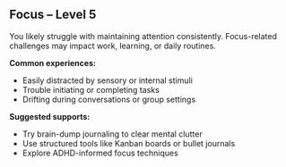 ## Focus – Level 5

You likely struggle with maintaining attention consistently. Focus-related challenges may impact work, learning, or daily routines.

**Common experiences:**
- Easily distracted by sensory or internal stimuli
- Trouble initiating or completing tasks
- Drifting during conversations or group settings

**Suggested supports:**
- Try brain-dump journaling to clear mental clutter
- Use structured tools like Kanban boards or bullet journals
- Explore ADHD-informed focus techniques